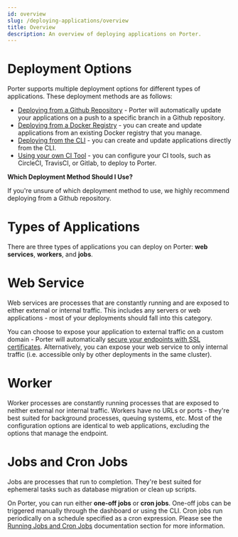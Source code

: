 ```yaml
---
id: overview
slug: /deploying-applications/overview
title: Overview
description: An overview of deploying applications on Porter.
---
```


# Deployment Options

Porter supports multiple deployment options for different types of applications. These deployment methods are as follows:

- [Deploying from a Github Repository](doc:deploying-from-a-github-repository) - Porter will automatically update your applications on a push to a specific branch in a Github repository.
- [Deploying from a Docker Registry](doc:deploying-from-a-docker-registry) - you can create and update applications from an existing Docker registry that you manage.
- [Deploying from the CLI](doc:deploying-from-the-cli-1) - you can create and update applications directly from the CLI.
- [Using your own CI Tool](doc:using-your-own-ci-tool) - you can configure your CI tools, such as CircleCI, TravisCI, or Gitlab, to deploy to Porter.

**Which Deployment Method Should I Use?**

If you're unsure of which deployment method to use, we highly recommend deploying from a Github repository.

# Types of Applications

There are three types of applications you can deploy on Porter: **web services**, **workers**, and **jobs**.

# Web Service

Web services are processes that are constantly running and are exposed to either external or internal traffic. This includes any servers or web applications - most of your deployments should fall into this category.

You can choose to expose your application to external traffic on a custom domain - Porter will automatically [secure your endpoints with SSL certificates](https://docs.porter.run/v2.0/docs/https-certificates). Alternatively, you can expose your web service to only internal traffic (i.e. accessible only by other deployments in the same cluster).

# Worker

Worker processes are constantly running processes that are exposed to neither external nor internal traffic. Workers have no URLs or ports - they're best suited for background processes, queuing systems, etc. Most of the configuration options are identical to web applications, excluding the options that manage the endpoint.

# Jobs and Cron Jobs

Jobs are processes that run to completion. They're best suited for ephemeral tasks such as database migration or clean up scripts.

On Porter, you can run either **one-off jobs** or **cron jobs**. One-off jobs can be triggered manually through the dashboard or using the CLI. Cron jobs run periodically on a schedule specified as a cron expression. Please see the [Running Jobs and Cron Jobs](doc:overview-3) documentation section for more information.
